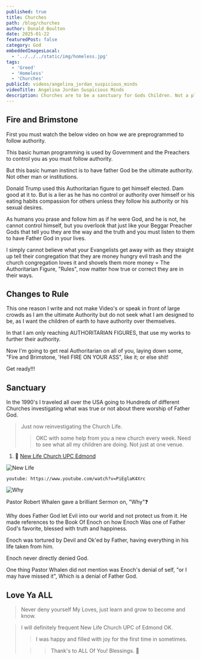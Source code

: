 ```yaml
---
published: true
title: Churches
path: /blog/churches
author: Donald Boulton
date: 2025-01-22
featuredPost: false
category: God
embeddedImagesLocal:
  - '../../../static/img/homeless.jpg'
tags:
  - 'Greed'
  - 'Homeless'
  - 'Churches'
publicId: videos/angelina_jordan_suspicious_minds
videoTitle: Angelina Jordan Suspicious Minds
description: Churches are to be a sanctuary for Gods Children. Not a playtime party place!
---
```


## Fire and Brimstone

First you must watch the below video on how we are preprogrammed to follow authority.

This basic human programming is used by Government and the Preachers to control you as you must follow authority.

But this basic human instinct is to have father God be the ultimate authority. Not other man or institutions.

Donald Trump used this Authoritarian figure to get himself elected. Dam good at it to. But is a lier as he has no control or authority over himself or his eating habits compassion for others unless they follow his authority or his sexual desires.

As humans you prase and follow him as if he were God, and he is not, he cannot control himself, but you overlook that just like your Beggar Preacher Gods that tell you they are the way and the truth and you must listen to them to have Father God in your lives.

I simply cannot believe what your Evangelists get away with as they straight up tell their congregation that they are money hungry evil trash and the church congregation loves it and shovels them more money  =  The Authoritarian Figure, "Rules", now matter how true or correct they are in their ways.

## Changes to Rule

This one reason I write and not make Video's or speak in front of large crowds as I am the ultimate Authority but do not seek what I am designed to be, as I want the children of earth to have authority over themselves.

In that I am only reaching AUTHORITARIAN FIGURES, that use my works to further their authority.

Now I'm going to get real Authoritarian on all of you, laying down some, "Fire and Brimstone, 'Hell FIRE ON YOUR ASS", like it; or else shit!

Get ready!!!

<Container p={4} bg="muted">

<VideoSix />

</Container>

## Sanctuary

<SingleAccordion label='OLD post 2023'>

In the 1990's I traveled all over the USA going to Hundreds of different Churches investigating what was true or not about there worship of Father God.

> Just now reinvestigating the Church Life.
>
> > OKC with some help from you a new church every week. Need to see what all my children are doing. Not just at one venue.

1. 🔗 [New Life Church UPC Edmond](https://newlifeupcok.com)

![New Life](../../../static/img/new-life-logo.png)

`youtube: https://www.youtube.com/watch?v=PiEglaK4Xrc`

![Why](../../../static/img/question.png)

Pastor Robert Whalen gave a brilliant Sermon on, "Why"❓

Why does Father God let Evil into our world and not protect us from it. He made references to the Book Of Enoch on how Enoch Was one of Father God's favorite, blessed with truth and happiness.

Enoch was tortured by Devil and Ok'ed by Father, having everything in his life taken from him.

Enoch never directly denied God.

One thing Pastor Whalen did not mention was Enoch's denial of self, "or I may have missed it", Which is a denial of Father God.

## Love Ya ALL

> Never deny yourself My Loves, just learn and grow to become and know.

> I will definitely frequent New Life Church UPC of Edmond OK.
>
> > I was happy and filled with joy for the first time in sometimes.
>
> > > Thank's to ALL Of You! Blessings. 🙏

</SingleAccordion>